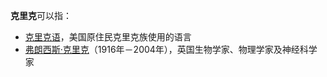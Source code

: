 '''克里克'''可以指：

*[[克里克语|克里克语]]，美国原住民克里克族使用的语言
*[[弗朗西斯·克里克|弗朗西斯·克里克]]（1916年－2004年），英国生物学家、物理学家及神经科学家

{{Disambig|Cat=三字消歧义}}